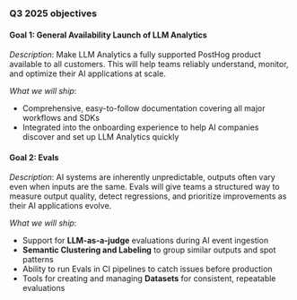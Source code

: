 ### Q3 2025 objectives

#### Goal 1: General Availability Launch of LLM Analytics

*Description*: Make LLM Analytics a fully supported PostHog product available to all customers. This will help teams reliably understand, monitor, and optimize their AI applications at scale.

*What we will ship*: 
- Comprehensive, easy-to-follow documentation covering all major workflows and SDKs
- Integrated into the onboarding experience to help AI companies discover and set up LLM Analytics quickly

#### Goal 2: Evals  

*Description*: AI systems are inherently unpredictable, outputs often vary even when inputs are the same. Evals will give teams a structured way to measure output quality, detect regressions, and prioritize improvements as their AI applications evolve.

*What we will ship*:
- Support for **LLM-as-a-judge** evaluations during AI event ingestion
- **Semantic Clustering and Labeling** to group similar outputs and spot patterns
- Ability to run Evals in CI pipelines to catch issues before production
- Tools for creating and managing **Datasets** for consistent, repeatable evaluations

